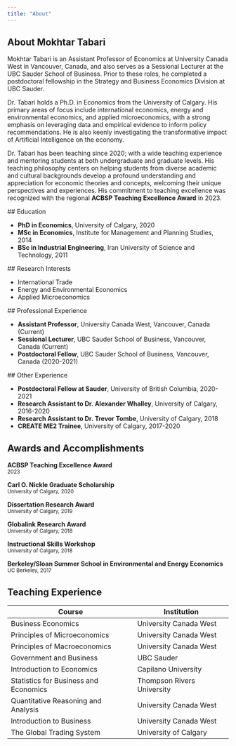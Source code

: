 ```yaml
---
title: "About"
---
```


::: {.about-intro}
# About Mokhtar Tabari

Mokhtar Tabari is an Assistant Professor of Economics at University Canada West in Vancouver, Canada, and also serves as a Sessional Lecturer at the UBC Sauder School of Business. Prior to these roles, he completed a postdoctoral fellowship in the Strategy and Business Economics Division at UBC Sauder.

Dr. Tabari holds a Ph.D. in Economics from the University of Calgary. His primary areas of focus include international economics, energy and environmental economics, and applied microeconomics, with a strong emphasis on leveraging data and empirical evidence to inform policy recommendations. He is also keenly investigating the transformative impact of Artificial Intelligence on the economy.

Dr. Tabari has been teaching since 2020; with a wide teaching experience and mentoring students at both undergraduate and graduate levels. His teaching philosophy centers on helping students from diverse academic and cultural backgrounds develop a profound understanding and appreciation for economic theories and concepts, welcoming their unique perspectives and experiences. His commitment to teaching excellence was recognized with the regional **ACBSP Teaching Excellence Award** in 2023.
:::

::: {.about-grid}
::: {.about-card}
<i class="fas fa-graduation-cap about-card-icon"></i>
## Education

- **PhD in Economics**, University of Calgary, 2020
- **MSc in Economics**, Institute for Management and Planning Studies, 2014
- **BSc in Industrial Engineering**, Iran University of Science and Technology, 2011
:::

::: {.about-card}
<i class="fas fa-microscope about-card-icon"></i>
## Research Interests

- International Trade
- Energy and Environmental Economics
- Applied Microeconomics
:::

::: {.about-card}
<i class="fas fa-briefcase about-card-icon"></i>
## Professional Experience

- **Assistant Professor**, University Canada West, Vancouver, Canada (Current)
- **Sessional Lecturer**, UBC Sauder School of Business, Vancouver, Canada (Current)
- **Postdoctoral Fellow**, UBC Sauder School of Business, Vancouver, Canada (2020-2021)
:::

::: {.about-card}
<i class="fas fa-users about-card-icon"></i>
## Other Experience

- **Postdoctoral Fellow at Sauder**, University of British Columbia, 2020-2021
- **Research Assistant to Dr. Alexander Whalley**, University of Calgary, 2016-2020
- **Research Assistant to Dr. Trevor Tombe**, University of Calgary, 2018
- **CREATE ME2 Trainee**, University of Calgary, 2017-2020
:::
:::

## Awards and Accomplishments

::: {.awards-timeline}
::: {.award-item}
**ACBSP Teaching Excellence Award**  
<small>2023</small>
:::

::: {.award-item}
**Carl O. Nickle Graduate Scholarship**  
<small>University of Calgary, 2020</small>
:::

::: {.award-item}
**Dissertation Research Award**  
<small>University of Calgary, 2019</small>
:::

::: {.award-item}
**Globalink Research Award**  
<small>University of Calgary, 2018</small>
:::

::: {.award-item}
**Instructional Skills Workshop**  
<small>University of Calgary, 2018</small>
:::

::: {.award-item}
**Berkeley/Sloan Summer School in Environmental and Energy Economics**  
<small>UC Berkeley, 2017</small>
:::
:::

## Teaching Experience

::: {.teaching-table}
| Course | Institution |
|--------|-------------|
| Business Economics | University Canada West |
| Principles of Microeconomics | University Canada West |
| Principles of Macroeconomics | University Canada West |
| Government and Business | UBC Sauder |
| Introduction to Economics | Capilano University |
| Statistics for Business and Economics | Thompson Rivers University |
| Quantitative Reasoning and Analysis | University Canada West |
| Introduction to Business | University Canada West |
| The Global Trading System | University of Calgary |
:::
